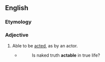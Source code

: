 ==English==

===Etymology===
{{suffix|en|act|able}}

===Adjective===
{{en-adj}}
# Able to be [[acted]], as by an actor.
#* {{RQ:Tennyson Harold}}
#*:Is naked truth '''actable''' in true life?